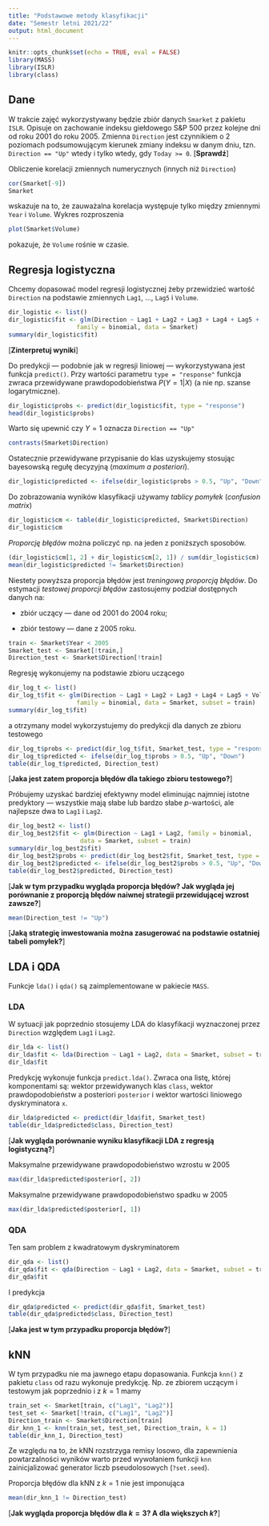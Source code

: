 ```yaml
---
title: "Podstawowe metody klasyfikacji"
date: "Semestr letni 2021/22"
output: html_document
---
```


```r
knitr::opts_chunk$set(echo = TRUE, eval = FALSE)
library(MASS)
library(ISLR)
library(class)
```

## Dane

W trakcie zajęć wykorzystywany będzie zbiór danych `Smarket` z pakietu `ISLR`.
Opisuje on zachowanie indeksu giełdowego S&P 500 przez kolejne dni od
roku 2001 do roku 2005. Zmienna `Direction` jest czynnikiem o 2 poziomach
podsumowującym kierunek zmiany indeksu w danym dniu, tzn. `Direction == "Up"`
wtedy i tylko wtedy, gdy `Today >= 0`. [**Sprawdź**]

Obliczenie korelacji zmiennych numerycznych (innych niż `Direction`)
```r
cor(Smarket[-9])
Smarket
```
wskazuje na to, że zauważalna korelacja występuje tylko między zmiennymi
`Year` i `Volume`. Wykres rozproszenia
```r
plot(Smarket$Volume)
```
pokazuje, że `Volume` rośnie w czasie.

## Regresja logistyczna

Chcemy dopasować model regresji logistycznej
żeby przewidzieć wartość `Direction` na podstawie zmiennych
`Lag1`, ..., `Lag5` i `Volume`.

```r
dir_logistic <- list()
dir_logistic$fit <- glm(Direction ~ Lag1 + Lag2 + Lag3 + Lag4 + Lag5 + Volume, 
                   family = binomial, data = Smarket)
summary(dir_logistic$fit)
```

[**Zinterpretuj wyniki**]

Do predykcji --- podobnie jak w regresji liniowej --- wykorzystywana jest
funkcja `predict()`. Przy wartości parametru `type = "response"` funkcja zwraca
przewidywane prawdopodobieństwa $P(Y = 1 | X)$ (a nie np. szanse logarytmiczne).
```r
dir_logistic$probs <- predict(dir_logistic$fit, type = "response")
head(dir_logistic$probs)
```

Warto się upewnić czy $Y = 1$ oznacza `Direction == "Up"`
```r
contrasts(Smarket$Direction)
```

Ostatecznie przewidywane przypisanie do klas uzyskujemy stosując bayesowską
regułę decyzyjną (*maximum a posteriori*).
```r
dir_logistic$predicted <- ifelse(dir_logistic$probs > 0.5, "Up", "Down")
```

Do zobrazowania wyników klasyfikacji używamy *tablicy pomyłek*
(*confusion matrix*)
```r
dir_logistic$cm <- table(dir_logistic$predicted, Smarket$Direction)
dir_logistic$cm
```

*Proporcję błędów* można policzyć np. na jeden z poniższych sposobów.
```r
(dir_logistic$cm[1, 2] + dir_logistic$cm[2, 1]) / sum(dir_logistic$cm)
mean(dir_logistic$predicted != Smarket$Direction)
```

Niestety powyższa proporcja błędów jest *treningową proporcją błędów*.
Do estymacji *testowej proporcji błędów* zastosujemy podział dostępnych danych
na:

- zbiór uczący --- dane od 2001 do 2004 roku;

- zbiór testowy --- dane z 2005 roku.

```r
train <- Smarket$Year < 2005
Smarket_test <- Smarket[!train,]
Direction_test <- Smarket$Direction[!train]
```

Regresję wykonujemy na podstawie zbioru uczącego
```r
dir_log_t <- list()
dir_log_t$fit <- glm(Direction ~ Lag1 + Lag2 + Lag3 + Lag4 + Lag5 + Volume, 
                   family = binomial, data = Smarket, subset = train)
summary(dir_log_t$fit)
```
a otrzymany model wykorzystujemy do predykcji dla danych ze zbioru testowego
```r
dir_log_t$probs <- predict(dir_log_t$fit, Smarket_test, type = "response")
dir_log_t$predicted <- ifelse(dir_log_t$probs > 0.5, "Up", "Down")
table(dir_log_t$predicted, Direction_test)
```

[**Jaka jest zatem proporcja błędów dla takiego zbioru testowego?**]

Próbujemy uzyskać bardziej efektywny model eliminując najmniej istotne predyktory
--- wszystkie mają słabe lub bardzo słabe $p$-wartości, ale najlepsze dwa
to `Lag1` i `Lag2`.
```r
dir_log_best2 <- list()
dir_log_best2$fit <- glm(Direction ~ Lag1 + Lag2, family = binomial, 
                    data = Smarket, subset = train)
summary(dir_log_best2$fit)
dir_log_best2$probs <- predict(dir_log_best2$fit, Smarket_test, type = "response")
dir_log_best2$predicted <- ifelse(dir_log_best2$probs > 0.5, "Up", "Down")
table(dir_log_best2$predicted, Direction_test)
```

[**Jak w tym przypadku wygląda proporcja błędów? Jak wygląda jej porównanie
z proporcją błędów naiwnej strategii przewidującej wzrost zawsze?**]
```r
mean(Direction_test != "Up")
```

[**Jaką strategię inwestowania można zasugerować na podstawie ostatniej tabeli
pomyłek?**]

## LDA i QDA

Funkcje `lda()` i `qda()` są zaimplementowane w pakiecie `MASS`.

### LDA

W sytuacji jak poprzednio stosujemy LDA do klasyfikacji wyznaczonej przez
`Direction` względem `Lag1` i `Lag2`.
```r
dir_lda <- list()
dir_lda$fit <- lda(Direction ~ Lag1 + Lag2, data = Smarket, subset = train)
dir_lda$fit
```

Predykcję wykonuje funkcja `predict.lda()`. Zwraca ona listę, której komponentami
są: wektor przewidywanych klas `class`, wektor prawdopodobieństw a posteriori 
`posterior` i wektor wartości liniowego dyskryminatora `x`.
```r
dir_lda$predicted <- predict(dir_lda$fit, Smarket_test)
table(dir_lda$predicted$class, Direction_test)
```

[**Jak wygląda porównanie wyniku klasyfikacji LDA z regresją logistyczną?**]

Maksymalne przewidywane prawdopodobieństwo wzrostu w 2005
```r
max(dir_lda$predicted$posterior[, 2])
```

Maksymalne przewidywane prawdopodobieństwo spadku w 2005
```r
max(dir_lda$predicted$posterior[, 1])
```

### QDA

Ten sam problem z kwadratowym dyskryminatorem
```r
dir_qda <- list()
dir_qda$fit <- qda(Direction ~ Lag1 + Lag2, data = Smarket, subset = train)
dir_qda$fit
```

I predykcja
```r
dir_qda$predicted <- predict(dir_qda$fit, Smarket_test)
table(dir_qda$predicted$class, Direction_test)
```

[**Jaka jest w tym przypadku proporcja błędów?**]

## kNN

W tym przypadku nie ma jawnego etapu dopasowania. Funkcja `knn()` z pakietu
`class` od razu wykonuje predykcję. Np. ze zbiorem uczącym i testowym jak
poprzednio i z $k = 1$ mamy
```r
train_set <- Smarket[train, c("Lag1", "Lag2")]
test_set <- Smarket[!train, c("Lag1", "Lag2")]
Direction_train <- Smarket$Direction[train]
dir_knn_1 <- knn(train_set, test_set, Direction_train, k = 1)
table(dir_knn_1, Direction_test)
```

Ze względu na to, że kNN rozstrzyga remisy losowo, dla zapewnienia powtarzalności
wyników warto przed wywołaniem funkcji `knn` zainicjalizować generator liczb
pseudolosowych (`?set.seed`).

Proporcja błędów dla kNN z $k = 1$ nie jest imponująca
```r
mean(dir_knn_1 != Direction_test)
```

[**Jak wygląda proporcja błędów dla $k = 3$? A dla większych $k$?**]
